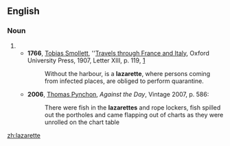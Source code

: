 {{also|Lazarette}}
==English==

===Noun===
{{en-noun}}

# {{obsolete spelling of|lazaret|lang=en}}
#* '''1766''', [[w:Tobias Smollett|Tobias Smollett]], ''[[w:Travels through France and Italy|Travels through France and Italy]], Oxford University Press, 1907, Letter XIII, p. 119, [https://archive.org/details/travelsthroughfr00smol]
#*: Without the harbour, is a '''lazarette''', where persons coming from infected places, are obliged to perform quarantine.
#* '''2006''', [[w:Thomas Pynchon|Thomas Pynchon]], ''Against the Day'', Vintage 2007, p. 586:
#*: There were fish in the '''lazarettes''' and rope lockers, fish spilled out the portholes and came flapping out of charts as they were unrolled on the chart table

[[zh:lazarette]]
